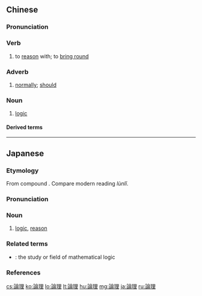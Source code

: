 {{also|论理}}
==Chinese==
{{zh-forms|s=论理}}

===Pronunciation===
{{zh-pron
|m=lùnlǐ
|c=leon6 lei5
|mn=lūn-lí
|cat=v,adv,n
}}

===Verb===
{{zh-verb}}

# to [[reason]] with; to [[bring round]]

===Adverb===
{{zh-adv}}

# [[normally]]; [[should]]

===Noun===
{{zh-noun}}

# {{lb|zh|obsolete}} [[logic]]

====Derived terms====
{{zh-der|論理學}}

----

==Japanese==
{{ja-kanjitab|ろん|り|yomi=on}}

===Etymology===
From {{etyl|ltc|ja|sort=ろんり}} compound {{m|zh|論理|tr=luon li<sup>X</sup>|lit=debate, theory + reason, principle}}.  Compare modern {{etyl|cmn|-}} reading ''lùnlǐ''.

===Pronunciation===
{{ja-pron|yomi=goon|ろんり|acc=1|acc_ref=DJR}}

===Noun===
{{ja-noun|ろんり}}

# [[logic]], [[reason]]

===Related terms===
* {{ja-r|論理学|ろんりがく}}: the study or field of mathematical logic

===References===
<references/>

[[cs:論理]]
[[ko:論理]]
[[lo:論理]]
[[lt:論理]]
[[hu:論理]]
[[mg:論理]]
[[ja:論理]]
[[ru:論理]]